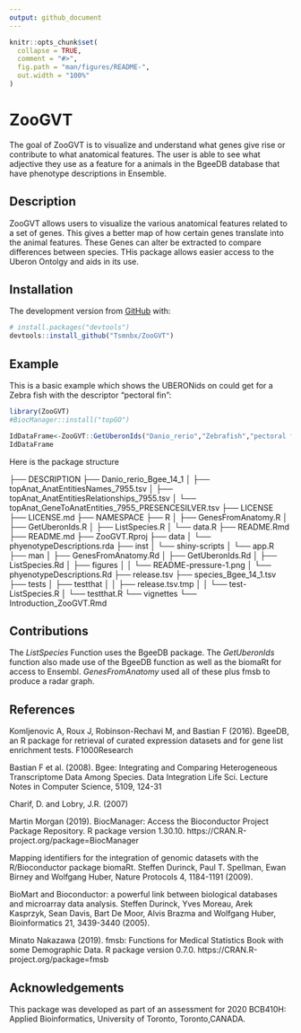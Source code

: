 ```yaml
---
output: github_document
---
```


<!-- README.md is generated from README.Rmd. Please edit that file -->

```r
knitr::opts_chunk$set(
  collapse = TRUE,
  comment = "#>",
  fig.path = "man/figures/README-",
  out.width = "100%"
)
```

# ZooGVT

<!-- badges: start -->
<!-- badges: end -->

The goal of ZooGVT is to visualize and understand what genes give rise or contribute to what anatomical features. The user is able to see what adjective they use as a feature for a animals in the BgeeDB database that have phenotype descriptions in Ensemble.


## Description

ZooGVT allows users to visualize the various anatomical features related to a set of genes. This gives a better map of how certain genes translate into the animal features. These Genes can alter be extracted to compare differences between species. THis package allows easier access to the Uberon Ontolgy and aids in its use.


## Installation


The development version from [GitHub](https://github.com/) with:

``` r
# install.packages("devtools")
devtools::install_github("Tsmnbx/ZooGVT")
```
## Example

This is a basic example which shows the UBERONids on could get for a Zebra fish with the descriptor "pectoral fin":

```r
library(ZooGVT)
#BiocManager::install("topGO")

IdDataFrame<-ZooGVT::GetUberonIds("Danio_rerio","Zebrafish","pectoral fin")
IdDataFrame
```




Here is the package structure


├── DESCRIPTION
├── Danio_rerio_Bgee_14_1
│   ├── topAnat_AnatEntitiesNames_7955.tsv
│   ├── topAnat_AnatEntitiesRelationships_7955.tsv
│   └── topAnat_GeneToAnatEntities_7955_PRESENCESILVER.tsv
├── LICENSE
├── LICENSE.md
├── NAMESPACE
├── R
│   ├── GenesFromAnatomy.R
│   ├── GetUberonIds.R
│   ├── ListSpecies.R
│   └── data.R
├── README.Rmd
├── README.md
├── ZooGVT.Rproj
├── data
│   └── phyenotypeDescriptions.rda
├── inst
│   └── shiny-scripts
│       └── app.R
├── man
│   ├── GenesFromAnatomy.Rd
│   ├── GetUberonIds.Rd
│   ├── ListSpecies.Rd
│   ├── figures
│   │   └── README-pressure-1.png
│   └── phyenotypeDescriptions.Rd
├── release.tsv
├── species_Bgee_14_1.tsv
├── tests
│   ├── testthat
│   │   ├── release.tsv.tmp
│   │   └── test-ListSpecies.R
│   └── testthat.R
└── vignettes
    └── Introduction_ZooGVT.Rmd



## Contributions

The *ListSpecies* Function uses the BgeeDB package. The *GetUberonIds* function also made use of the BgeeDB function as well as the biomaRt for access to Ensembl. *GenesFromAnatomy* used all of these plus fmsb to produce a radar graph.




## References

Komljenovic A, Roux J, Robinson-Rechavi M, and Bastian F (2016). BgeeDB,
an R package for retrieval of curated expression datasets and for gene
list enrichment tests. F1000Research

Bastian F et al. (2008). Bgee: Integrating and Comparing Heterogeneous
Transcriptome Data Among Species. Data Integration Life Sci. Lecture Notes
in Computer Science, 5109, 124-31

Charif, D. and Lobry, J.R. (2007)

Martin Morgan (2019). BiocManager: Access the Bioconductor Project Package
Repository. R package version 1.30.10.
https://CRAN.R-project.org/package=BiocManager

Mapping identifiers for the integration of genomic datasets with the
  R/Bioconductor package biomaRt. Steffen Durinck, Paul T. Spellman, Ewan
  Birney and Wolfgang Huber, Nature Protocols 4, 1184-1191 (2009).

BioMart and Bioconductor: a powerful link between biological databases
and microarray data analysis. Steffen Durinck, Yves Moreau, Arek
Kasprzyk, Sean Davis, Bart De Moor, Alvis Brazma and Wolfgang Huber,
Bioinformatics 21, 3439-3440 (2005).
  
  
 Minato Nakazawa (2019). fmsb: Functions for Medical Statistics Book
  with some Demographic Data. R package version 0.7.0.
  https://CRAN.R-project.org/package=fmsb



## Acknowledgements


This package was developed as part of an assessment for 2020 BCB410H: Applied Bioinformatics, University of Toronto, Toronto,CANADA.

